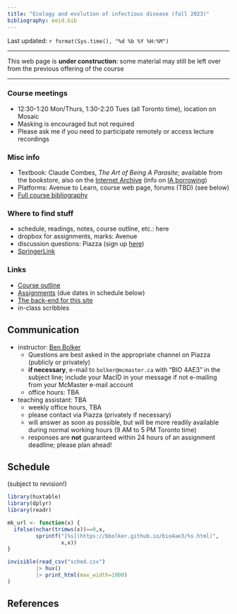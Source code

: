 ```yaml
---
title: "Ecology and evolution of infectious disease (fall 2023)"
bibliography: eeid.bib
---
```


<!-- from https://www.w3schools.com/css/css_table.asp -->
<style>
th, td {
   vertical-align: top;
   padding: 15px;
}
tr:nth-child(even) {background-color: #f2f2f2;} 
th {background-color: #ccccff;}
</style>

Last updated: `r format(Sys.time(), "%d %b %Y %H:%M")`

---

This web page is **under construction**: some material may still be left over from the previous offering of the course

---

### Course meetings

- 12:30-1:20 Mon/Thurs, 1:30-2:20 Tues (all Toronto time), location on Mosaic
- Masking is encouraged but not required
- Please ask me if you need to participate remotely or access lecture recordings

### Misc info

- Textbook: Claude Combes, *The Art of Being A Parasite*; available from the bookstore, also on the [Internet Archive](https://archive.org/details/artofbeingparasi0000comb) (info on [IA borrowing](https://help.archive.org/help/borrowing-from-the-lending-library/))
- Platforms: Avenue to Learn, course web page, forums (TBD) (see below)
- [Full course bibliography](eeid_bib.html)

### Where to find stuff
	
- schedule, readings, notes, course outline, etc.: here
- dropbox for assignments, marks: Avenue
- discussion questions: Piazza (sign up [here](https://piazza.com/mcmaster.ca/fall2023/biology4ae3))
- [SpringerLink](https://libraryssl.lib.mcmaster.ca/libaccess/login.php?url=https%3a%2f%2flink.springer.com)

### Links

- [Course outline](bio4ae3_f2023_outline.docx)
- [Assignments](./assignments/README.html) (due dates in schedule below)
- [The back-end for this site](https://github.com/bbolker/bio4ae3)
<!-- - [Extras](extras.html) -->
- in-class scribbles

## Communication

- instructor: [Ben Bolker](http://www.math.mcmaster.ca/~bolker/)
    - Questions are best asked in the appropriate channel on Piazza (publicly or privately)
    -  **if necessary**, e-mail to `bolker@mcmaster.ca` with "BIO 4AE3" in the subject line; include your MacID in your message if not e-mailing from your McMaster e-mail account
	- office hours: TBA
- teaching assistant: TBA
    - weekly office hours, TBA
    - please contact via Piazza (privately if necessary)
	- will answer as soon as possible, but will be more readily available during normal working hours (9 AM to 5 PM Toronto time)
	- responses are **not** guaranteed within 24 hours of an assignment deadline; please plan ahead!

## Schedule

(subject to revision!)

```r
library(huxtable)
library(dplyr)
library(readr)

mk_url <- function(x) {
  ifelse(nchar(trimws(x))==0,x,
         sprintf("[%s](https://bbolker.github.io/bio4ae3/%s.html)",
                 x,x))
}

invisible(read_csv("sched.csv")
         |> hux()
         |> print_html(max_width=1000)
)
```

## References

